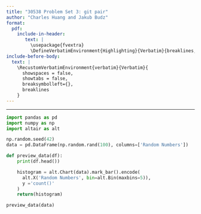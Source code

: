 ```yaml
---
title: "30538 Problem Set 3: git pair"
author: "Charles Huang and Jakub Budz"
format: 
  pdf:
    include-in-header: 
       text: |
         \usepackage{fvextra}
         \DefineVerbatimEnvironment{Highlighting}{Verbatim}{breaklines,commandchars=\\\{\}}
include-before-body:
  text: |
    \RecustomVerbatimEnvironment{verbatim}{Verbatim}{
      showspaces = false,
      showtabs = false,
      breaksymbolleft={},
      breaklines
    }
---
```

---

```python
import pandas as pd
import numpy as np
import altair as alt

np.random.seed(42)
data = pd.DataFrame(np.random.rand(100), columns=['Random Numbers'])

def preview_data(df):
    print(df.head())

    histogram = alt.Chart(data).mark_bar().encode(
      alt.X('Random Numbers', bin=alt.Bin(maxbins=5)),
      y ='count()'
    )
    return(histogram)

preview_data(data)
```